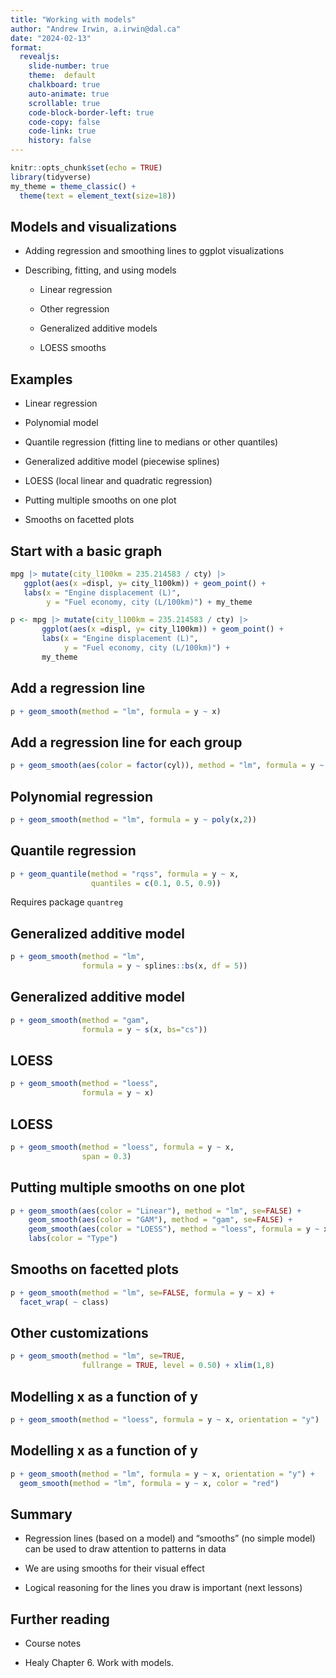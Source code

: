 ```yaml
---
title: "Working with models"
author: "Andrew Irwin, a.irwin@dal.ca"
date: "2024-02-13"
format:
  revealjs:
    slide-number: true
    theme:  default
    chalkboard: true
    auto-animate: true
    scrollable: true
    code-block-border-left: true
    code-copy: false
    code-link: true
    history: false
---
```


```r
knitr::opts_chunk$set(echo = TRUE)
library(tidyverse)
my_theme = theme_classic() + 
  theme(text = element_text(size=18))
```

## Models and visualizations

* Adding regression and smoothing lines to ggplot visualizations

* Describing, fitting, and using models

  * Linear regression
  
  * Other regression
  
  * Generalized additive models
  
  * LOESS smooths



##  Examples

* Linear regression

* Polynomial model

* Quantile regression (fitting line to medians or other quantiles)

* Generalized additive model (piecewise splines)

* LOESS (local linear and quadratic regression)

* Putting multiple smooths on one plot

* Smooths on facetted plots


##  Start with a basic graph

```r
mpg |> mutate(city_l100km = 235.214583 / cty) |>
   ggplot(aes(x =displ, y= city_l100km)) + geom_point() +
   labs(x = "Engine displacement (L)",
        y = "Fuel economy, city (L/100km)") + my_theme
```
```r
p <- mpg |> mutate(city_l100km = 235.214583 / cty) |>
       ggplot(aes(x =displ, y= city_l100km)) + geom_point() +
       labs(x = "Engine displacement (L)",
            y = "Fuel economy, city (L/100km)") +
       my_theme
```

## Add a regression line

```r
p + geom_smooth(method = "lm", formula = y ~ x)
```

## Add a regression line for each group

```r
p + geom_smooth(aes(color = factor(cyl)), method = "lm", formula = y ~ x)
```



##  Polynomial regression 

```r
p + geom_smooth(method = "lm", formula = y ~ poly(x,2))
```

## Quantile regression

```r
p + geom_quantile(method = "rqss", formula = y ~ x,
                  quantiles = c(0.1, 0.5, 0.9))
```

::: footer
Requires package `quantreg`
:::

## Generalized additive model 

```r
p + geom_smooth(method = "lm", 
                formula = y ~ splines::bs(x, df = 5))
```

## Generalized additive model 

```r
p + geom_smooth(method = "gam", 
                formula = y ~ s(x, bs="cs"))
```

## LOESS

```r
p + geom_smooth(method = "loess", 
                formula = y ~ x) 
```

## LOESS

```r
p + geom_smooth(method = "loess", formula = y ~ x,
                span = 0.3) 
```

## Putting multiple smooths on one plot

```r
p + geom_smooth(aes(color = "Linear"), method = "lm", se=FALSE) +
    geom_smooth(aes(color = "GAM"), method = "gam", se=FALSE) +
    geom_smooth(aes(color = "LOESS"), method = "loess", formula = y ~ x, se=FALSE) +
    labs(color = "Type")
```

## Smooths on facetted plots

```r
p + geom_smooth(method = "lm", se=FALSE, formula = y ~ x) +
  facet_wrap( ~ class)
```

## Other customizations

```r
p + geom_smooth(method = "lm", se=TRUE, 
                fullrange = TRUE, level = 0.50) + xlim(1,8)
```

## Modelling x as a function of y

```r
p + geom_smooth(method = "loess", formula = y ~ x, orientation = "y")
```

## Modelling x as a function of y

```r
p + geom_smooth(method = "lm", formula = y ~ x, orientation = "y") +
  geom_smooth(method = "lm", formula = y ~ x, color = "red")
```

## Summary

* Regression lines (based on a model) and "smooths" (no simple model) can be used to draw attention to patterns in data

* We are using smooths for their visual effect

* Logical reasoning for the lines you draw is important (next lessons)

## Further reading

* Course notes

* Healy Chapter 6. Work with models.



